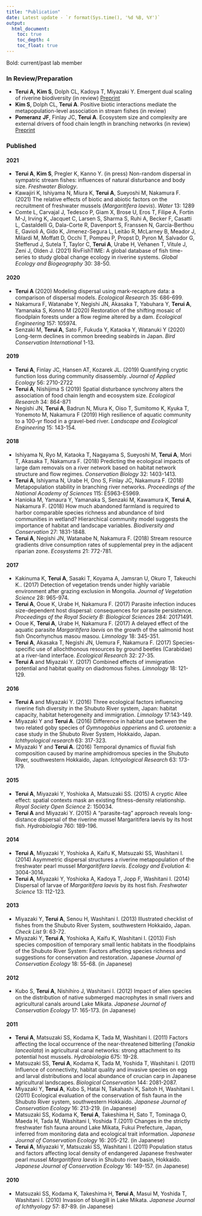 ```yaml
---
title: "Publication"
date: Latest update - `r format(Sys.time(), '%d %B, %Y')`
output:
  html_document:
    toc: true
    toc_depth: 4
    toc_float: true
---
```


Bold: current/past lab member

### In Review/Preparation

-   **Terui A,** **Kim S**, Dolph CL, Kadoya T, Miyazaki Y. Emergent dual scaling of riverine biodiversity (in review) [Preprint](https://www.biorxiv.org/content/10.1101/2021.03.08.434467v1.abstract)
-   **Kim S**, Dolph CL, **Terui A**. Positive biotic interactions mediate the metapopulation-level association in stream fishes (in review)
-   **Pomeranz** **JF**, Finlay JC, **Terui A**. Ecosystem size and complexity are external drivers of food chain length in branching networks (in review) [Preprint](https://ecoevorxiv.org/3h2rd/)

### Published

#### 2021

-   **Terui A**, **Kim S**, Pregler K, Kanno Y. (in press) Non-random dispersal in sympatric stream fishes: influences of natural disturbance and body size. *Freshwater Biology*.
-   Kawajiri K, Ishiyama N, Miura K, **Terui A**, Sueyoshi M, Nakamura F. (2021) The relative effects of biotic and abiotic factors on the recruitment of freshwater mussels (*Margaritifera laevis*). *Water* 13: 1289
-   Comte L, Carvajal J, Tedesco P, Giam X, Brose U, Eros T, Filipe A, Fortin M-J, Irving K, Jacquet C, Larsen S, Sharma S, Ruhi A, Becker F, Casatti L, Castaldelli G, Dala-Corte R, Davenport S, Franssen N, García-Berthou E, Gavioli A, Gido K, Jimenez-Segura L, Leitão R, McLarney B, Meador J, Milardi M, Moffatt D, Occhi T, Pompeu P, Propst D, Pyron M, Salvador G, Stefferud J, Sutela T, Taylor C, **Terui A**, Urabe H, Vehanen T, Vitule J, Zeni J, Olden J. (2021) RivFishTIME: A global database of fish time-series to study global change ecology in riverine systems. *Global Ecology and Biogeography* 30: 38-50.

#### 2020

-   **Terui A** (2020) Modeling dispersal using mark-recapture data: a comparison of dispersal models. *Ecological Research* 35: 686-699.
-   Nakamura F, Watanabe Y, Negishi JN, Akasaka T, Yabuhara Y, **Terui A**, Yamanaka S, Konno M (2020) Restoration of the shifting mosaic of floodplain forests under a flow regime altered by a dam. *Ecological Engineering* 157: 105974.
-   Senzaki M, **Terui A**, Sato F, Fukuda Y, Kataoka Y, Watanuki Y (2020) Long-term declines in common breeding seabirds in Japan. *Bird Conservation International* 1-13.

#### 2019

-   **Terui A**, Finlay JC, Hansen AT, Kozarek JL. (2019) Quantifying cryptic function loss during community disassembly. *Journal of Applied Ecology* 56: 2710-2722
-   **Terui A**, Nishijima S (2019) Spatial disturbance synchrony alters the association of food chain length and ecosystem size. *Ecological Research* 34: 864-871
-   Negishi JN, **Terui A**, Badrun N, Miura K, Oiso T, Sumitomo K, Kyuka T, Yonemoto M, Nakamura F (2019) High resilience of aquatic community to a 100-yr flood in a gravel-bed river. *Landscape and Ecological Engineering* 15: 143-154.

#### 2018

-   Ishiyama N, Ryo M, Kataoka T, Nagayama S, Sueyoshi M, **Terui A**, Mori T, Akasaka T, Nakamura F. (2018) Predicting the ecological impacts of large dam removals on a river network based on habitat network structure and flow regimes. *Conservation Biology* 32: 1403-1413.
-   **Terui A**, Ishiyama N, Urabe H, Ono S, Finlay JC, Nakamura F. (2018) Metapopulation stability in branching river networks. *Proceedings of the National Academy of Sciences* 115: E5963-E5969.
-   Hanioka M, Yamaura Y, Yamanaka S, Senzaki M, Kawamura K, **Terui A**, Nakamura F. (2018) How much abandoned farmland is required to harbor comparable species richness and abundance of bird communities in wetland? Hierarchical community model suggests the importance of habitat and landscape variables. *Biodiversity and Conservation* 27: 1831-1848.
-   **Terui A**, Negishi JN, Watanabe N, Nakamura F. (2018) Stream resource gradients drive consumption rates of supplemental prey in the adjacent riparian zone. *Ecosystems* 21: 772-781.

#### 2017

-   Kakinuma K, **Terui A**, Sasaki T, Koyama A, Jamsran U, Okuro T, Takeuchi K.. (2017) Detection of vegetation trends under highly variable environment after grazing exclusion in Mongolia. *Journal of Vegetation Science* 28: 965-974.
-   **Terui A**, Ooue K, Urabe H, Nakamura F. (2017) Parasite infection induces size-dependent host dispersal: consequences for parasite persistence. *Proceedings of the Royal Society B: Biological Sciences* 284: 20171491.
-   Ooue K, **Terui A**, Urabe H, Nakamura F. (2017) A delayed effect of the aquatic parasite *Margaritifera laevis* on the growth of the salmonid host fish Oncorhynchus masou masou. *Limnology* 18: 345-351.
-   **Terui A**, Akasaka T, Negishi JN, Uemura F, Nakamura F. (2017) Species-specific use of allochthonous resources by ground beetles (Carabidae) at a river-land interface. *Ecological Research* 32: 27-35.
-   **Terui A** and Miyazaki Y. (2017) Combined effects of immigration potential and habitat quality on diadromous fishes. *Limnology* 18: 121-129.

#### 2016

-   **Terui A** and Miyazaki Y. (2016) Three ecological factors influencing riverine fish diversity in the Shubuto River system, Japan: habitat capacity, habitat heterogeneity and immigration. *Limnology* 17:143-149.
-   Miyazaki Y and **Terui A**. (2016) Difference in habitat use between the two related goby species of *Gymnogobius opperiens* and *G. urotaenia*: a case study in the Shubuto River System, Hokkaido, Japan. *Ichthyological research* 63: 317-323.
-   Miyazaki Y and **Terui A**. (2016) Temporal dynamics of fluvial fish composition caused by marine amphidromous species in the Shubuto River, southwestern Hokkaido, Japan. *Ichtyological Research* 63: 173-179.

#### 2015

-   **Terui A**, Miyazaki Y, Yoshioka A, Matsuzaki SS. (2015) A cryptic Allee effect: spatial contexts mask an existing fitness-density relationship. *Royal Society Open Science* 2: 150034.
-   **Terui A** and Miyazaki Y. (2015) A "parasite-tag" approach reveals long-distance dispersal of the riverine mussel Margaritifera laevis by its host fish. *Hydrobiologia* 760: 189-196.

#### 2014

-   **Terui A**, Miyazaki Y, Yoshioka A, Kaifu K, Matsuzaki SS, Washitani I. (2014) Asymmetric dispersal structures a riverine metapopulation of the freshwater pearl mussel *Margaritifera laevis*. *Ecology and Evolution* 4: 3004-3014.
-   **Terui A**, Miyazaki Y, Yoshioka A, Kadoya T, Jopp F, Washitani I. (2014) Dispersal of larvae of *Margaritifera laevis* by its host fish. *Freshwater Science* 13: 112-123.

#### 2013

-   Miyazaki Y, **Terui A**, Senou H, Washitani I. (2013) Illustrated checklist of fishes from the Shubuto River System, southwestern Hokkaido, Japan. *Check List* 9: 63-72.
-   Miyazaki Y, **Terui A**, Yoshioka A, Kaifu K, Washitani I. (2013) Fish species composition of temporary small lentic habitats in the floodplains of the Shubuto River System: Factors affecting species richness and suggestions for conservation and restoration. Japanese *Journal of Conservation Ecology* 18: 55-68. (in Japanese)

#### 2012

-   Kubo S, **Terui A**, Nishihiro J, Washitani I. (2012) Impact of alien species on the distribution of native submerged macrophytes in small rivers and agricultural canals around Lake Mikata. *Japanese Journal of Conservation Ecology* 17: 165-173. (in Japanese)

#### 2011

-   **Terui A**, Matsuzaki SS, Kodama K, Tada M, Washitani I. (2011) Factors affecting the local occurrence of the near-threatened bitterling (*Tanakia lanceolata*) in agricultural canal networks: strong attachment to its potential host mussels. *Hydrobiologia* 675: 19-28.
-   Matsuzaki SS, **Terui A**, Kodama K, Tada M, Yoshida T, Washitani I. (2011) Influence of connectivity, habitat quality and invasive species on egg and larval distributions and local abundance of crucian carp in Japanese agricultural landscapes. *Biological Conservation* 144: 2081-2087.
-   Miyazaki Y, **Terui A**, Kubo S, Hatai N, Takahashi K, Saitoh H, Washitani I. (2011) Ecological evaluation of the conservation of fish fauna in the Shubuto River system, southwestern Hokkaido. *Japanese Journal of Conservation Ecology* 16: 213-219. (in Japanese)
-   Matsuzaki SS, Kodama K, **Terui A**, Takeshima H, Sato T, Tominaga O, Maeda H, Tada M, Washitani I, Yoshida T.(2011) Changes in the strictly freshwater fish fauna around Lake Mikata, Fukui Prefecture, Japan, inferred from monitoring data and ecological trait information. *Japanese Journal of Conservation Ecology* 16: 205-212. (in Japanese)
-   **Terui A**, Miyazaki Y, Matsuzaki SS, Washitani I. (2011) Population status and factors affecting local density of endangered Japanese freshwater pearl mussel *Margaritifera laevis* in Shubuto river basin, Hokkaido. *Japanese Journal of Conservation Ecology* 16: 149-157. (in Japanese)

#### 2010

-   Matsuzaki SS, Kodama K, Takeshima H, **Terui A**, Masui M, Yoshida T, Washitani I. (2010) Invasion of bluegill in Lake Mikata. *Japanese Journal of Ichthyology* 57: 87-89. (in Japanese)
